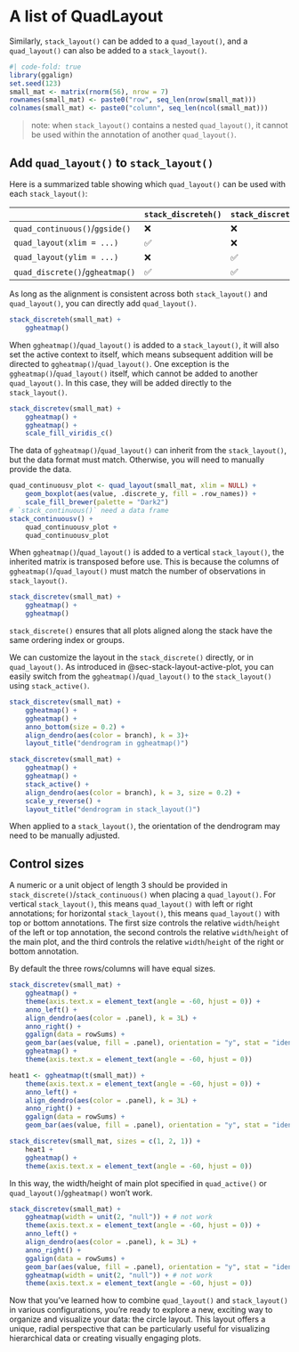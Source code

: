 # A list of QuadLayout {#sec-multiple-quad-layouts}
Similarly, `stack_layout()` can be added to a `quad_layout()`, and a
`quad_layout()` can also be added to a `stack_layout()`.

```r
#| code-fold: true
library(ggalign)
set.seed(123)
small_mat <- matrix(rnorm(56), nrow = 7)
rownames(small_mat) <- paste0("row", seq_len(nrow(small_mat)))
colnames(small_mat) <- paste0("column", seq_len(ncol(small_mat)))
```

> note: when `stack_layout()` contains a nested `quad_layout()`, it cannot be used
within the annotation of another `quad_layout()`. 

## Add `quad_layout()` to `stack_layout()`
Here is a summarized table showing which `quad_layout()` can be used with each
`stack_layout()`:

|                                 | `stack_discreteh()` | `stack_discretev()` | `stack_continuoush()` | `stack_continuousv()` |
| ------------------------------- | ------------------- | ------------------- | --------------------- | --------------------- |
| `quad_continuous()`/`ggside()`  | ❌                  | ❌                  | ✅                    | ✅                    |
| `quad_layout(xlim = ...)`       | ✅                  | ❌                  | ❌                    | ✅                    |
| `quad_layout(ylim = ...)`       | ❌                  | ✅                  | ✅                    | ❌                    |
| `quad_discrete()`/`ggheatmap()` | ✅                  | ✅                  | ❌                    | ❌                    |

As long as the alignment is consistent across both `stack_layout()` and
`quad_layout()`, you can directly add `quad_layout()`.

```r
stack_discreteh(small_mat) +
    ggheatmap()
```

When `ggheatmap()`/`quad_layout()` is added to a `stack_layout()`, it will also
set the active context to itself, which means subsequent addition will be
directed to `ggheatmap()`/`quad_layout()`. One exception is the
`ggheatmap()`/`quad_layout()` itself, which cannot be added to another
`quad_layout()`. In this case, they will be added directly to the
`stack_layout()`.

```r
stack_discretev(small_mat) +
    ggheatmap() +
    ggheatmap() +
    scale_fill_viridis_c()
```

The data of `ggheatmap()`/`quad_layout()` can inherit from the `stack_layout()`,
but the data format must match. Otherwise, you will need to manually provide the
data.

```r
quad_continuousv_plot <- quad_layout(small_mat, xlim = NULL) +
    geom_boxplot(aes(value, .discrete_y, fill = .row_names)) +
    scale_fill_brewer(palette = "Dark2")
# `stack_continuous()` need a data frame
stack_continuousv() +
    quad_continuousv_plot +
    quad_continuousv_plot
```

When `ggheatmap()`/`quad_layout()` is added to a vertical `stack_layout()`,
the inherited matrix is transposed before use. This is because the columns of
`ggheatmap()`/`quad_layout()` must match the number of observations in
`stack_layout()`.
```r
stack_discretev(small_mat) +
    ggheatmap() +
    ggheatmap()
```

`stack_discrete()` ensures that all plots aligned along the stack have the same
ordering index or groups.

We can customize the layout in the `stack_discrete()` directly, or in
`quad_layout()`. As introduced in @sec-stack-layout-active-plot, you can easily
switch from the `ggheatmap()`/`quad_layout()` to the `stack_layout()` using
`stack_active()`.

::: {.grid}

::: {.g-col-6}
```r
stack_discretev(small_mat) +
    ggheatmap() +
    ggheatmap() +
    anno_bottom(size = 0.2) +
    align_dendro(aes(color = branch), k = 3)+
    layout_title("dendrogram in ggheatmap()")
```
:::

::: {.g-col-6}
```r
stack_discretev(small_mat) +
    ggheatmap() +
    ggheatmap() +
    stack_active() +
    align_dendro(aes(color = branch), k = 3, size = 0.2) +
    scale_y_reverse() +
    layout_title("dendrogram in stack_layout()")
```
:::

:::

When applied to a `stack_layout()`, the orientation of the dendrogram may need
to be manually adjusted.

## Control sizes
A numeric or a unit object of length 3 should be provided in
`stack_discrete()`/`stack_continuous()` when placing a `quad_layout()`. For
vertical `stack_layout()`, this means `quad_layout()` with left or right
annotations; for horizontal `stack_layout()`, this means `quad_layout()` with
top or bottom annotations. The first size controls the relative `width`/`height`
of the left or top annotation, the second controls the relative `width`/`height`
of the main plot, and the third controls the relative `width`/`height` of the
right or bottom annotation. 

By default the three rows/columns will have equal sizes.
```r
stack_discretev(small_mat) +
    ggheatmap() +
    theme(axis.text.x = element_text(angle = -60, hjust = 0)) +
    anno_left() +
    align_dendro(aes(color = .panel), k = 3L) +
    anno_right() +
    ggalign(data = rowSums) +
    geom_bar(aes(value, fill = .panel), orientation = "y", stat = "identity") +
    ggheatmap() +
    theme(axis.text.x = element_text(angle = -60, hjust = 0))
```

```r
heat1 <- ggheatmap(t(small_mat)) +
    theme(axis.text.x = element_text(angle = -60, hjust = 0)) +
    anno_left() +
    align_dendro(aes(color = .panel), k = 3L) +
    anno_right() +
    ggalign(data = rowSums) +
    geom_bar(aes(value, fill = .panel), orientation = "y", stat = "identity")

stack_discretev(small_mat, sizes = c(1, 2, 1)) +
    heat1 +
    ggheatmap() +
    theme(axis.text.x = element_text(angle = -60, hjust = 0))
```

In this way, the width/height of main plot specified in `quad_active()` or
`quad_layout()`/`ggheatmap()` won't work.
```r
stack_discretev(small_mat) +
    ggheatmap(width = unit(2, "null")) + # not work
    theme(axis.text.x = element_text(angle = -60, hjust = 0)) +
    anno_left() +
    align_dendro(aes(color = .panel), k = 3L) +
    anno_right() +
    ggalign(data = rowSums) +
    geom_bar(aes(value, fill = .panel), orientation = "y", stat = "identity") +
    ggheatmap(width = unit(2, "null")) + # not work
    theme(axis.text.x = element_text(angle = -60, hjust = 0))
```

Now that you've learned how to combine `quad_layout()` and `stack_layout()` in
various configurations, you're ready to explore a new, exciting way to organize
and visualize your data: the circle layout. This layout offers a unique, radial
perspective that can be particularly useful for visualizing hierarchical data or
creating visually engaging plots.
